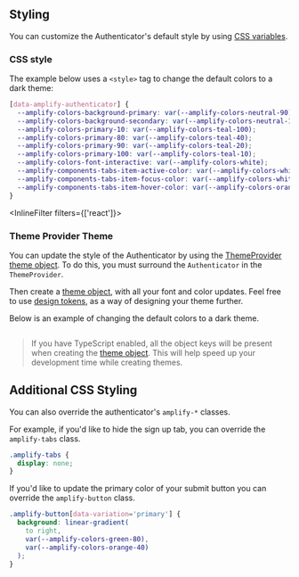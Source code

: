 

## Styling

You can customize the Authenticator's default style by using [CSS variables](../../theming/css-variables).

### CSS style

The example below uses a `<style>` tag to change the default colors to a dark theme:

```css
[data-amplify-authenticator] {
  --amplify-colors-background-primary: var(--amplify-colors-neutral-90);
  --amplify-colors-background-secondary: var(--amplify-colors-neutral-100);
  --amplify-colors-primary-10: var(--amplify-colors-teal-100);
  --amplify-colors-primary-80: var(--amplify-colors-teal-40);
  --amplify-colors-primary-90: var(--amplify-colors-teal-20);
  --amplify-colors-primary-100: var(--amplify-colors-teal-10);
  --amplify-colors-font-interactive: var(--amplify-colors-white);
  --amplify-components-tabs-item-active-color: var(--amplify-colors-white);
  --amplify-components-tabs-item-focus-color: var(--amplify-colors-white);
  --amplify-components-tabs-item-hover-color: var(--amplify-colors-orange);
}
```

<Example>
<AuthStyle />

</Example>

<InlineFilter filters={['react']}>
### Theme Provider Theme

You can update the style of the Authenticator by using the [ThemeProvider](/react/theming) [theme object](/react/theming#theme-object). To do this, you must surround the `Authenticator` in the `ThemeProvider`.

Then create a [theme object](/react/theming#theme-object), with all your font and color updates. Feel free to use [design tokens](/react/theming#design-tokens), as a way of designing your theme further.

Below is an example of changing the default colors to a dark theme.

```jsx file=./AuthStyle.tsx

```

<Example>
<AuthStyle />

</Example>

> If you have TypeScript enabled, all the object keys will be present when creating the [theme object](/react/theming#theme-object). This will help speed up your development time while creating themes.
</InlineFilter>

## Additional CSS Styling

You can also override the authenticator's `amplify-*` classes.

For example, if you'd like to hide the sign up tab, you can override the `amplify-tabs` class.

```css
.amplify-tabs {
  display: none;
}
```

<Example>
  <style>{`
    .customization-hide-sign-up .amplify-tabs {
      display: none;
    }
  `}</style>
  <Authenticator className="customization-hide-sign-up" />
</Example>

If you'd like to update the primary color of your submit button you can override the `amplify-button` class.

```css
.amplify-button[data-variation='primary'] {
  background: linear-gradient(
    to right,
    var(--amplify-colors-green-80),
    var(--amplify-colors-orange-40)
  );
}
```

<Example>
  <style>{`
    .customization-button .amplify-button[data-variation="primary"] {
      background:linear-gradient(to right, var(--amplify-colors-green-80),var(--amplify-colors-orange-40) );
    }
  `}</style>
  <Authenticator className="customization-button" />
</Example>
